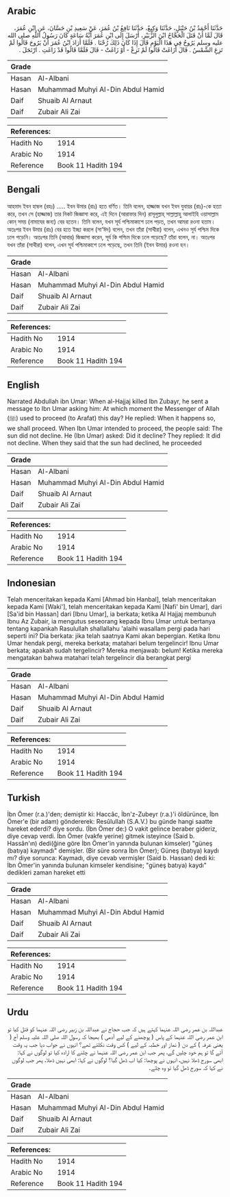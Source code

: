 ## Arabic

<div dir="rtl" lang="ar" style={{fontSize:'larger',backgroundColor:'#f8f9fa',padding:20}}>حَدَّثَنَا أَحْمَدُ بْنُ حَنْبَلٍ، حَدَّثَنَا وَكِيعٌ، حَدَّثَنَا نَافِعُ بْنُ عُمَرَ، عَنْ سَعِيدِ بْنِ حَسَّانَ، عَنِ ابْنِ عُمَرَ، قَالَ لَمَّا أَنْ قَتَلَ الْحَجَّاجُ ابْنَ الزُّبَيْرِ، أَرْسَلَ إِلَى ابْنِ عُمَرَ أَيَّةُ سَاعَةٍ كَانَ رَسُولُ اللَّهِ صلى الله عليه وسلم يَرُوحُ فِي هَذَا الْيَوْمِ قَالَ إِذَا كَانَ ذَلِكَ رُحْنَا ‏.‏ فَلَمَّا أَرَادَ ابْنُ عُمَرَ أَنْ يَرُوحَ قَالُوا لَمْ تَزِغِ الشَّمْسُ ‏.‏ قَالَ أَزَاغَتْ قَالُوا لَمْ تَزِغْ - أَوْ زَاغَتْ - قَالَ فَلَمَّا قَالُوا قَدْ زَاغَتِ ‏.‏ ارْتَحَلَ ‏.‏</div><div style={{backgroundColor:'#f8f9fa',padding:20, marginBottom: 10}}><table>
      <thead>
        <tr>
          <th>Grade</th>
          <th></th>
        </tr>
      </thead>
      <tbody>
<tr><td>Hasan</td><td>Al-Albani</td></tr><tr><td>Hasan</td><td>Muhammad Muhyi Al-Din Abdul Hamid</td></tr><tr><td>Daif</td><td>Shuaib Al Arnaut</td></tr><tr><td>Daif</td><td>Zubair Ali Zai</td></tr></tbody></table><table>
        <thead>
          <tr>
            <th>References:</th>
            <th></th>
          </tr>
        </thead>
        <tbody><tr><td>Hadith No</td><td>1914</td></tr><tr><td>Arabic No</td><td>1914</td></tr><tr><td>Reference</td><td>Book 11 Hadith 194</td></tr></tbody></table></div>

## Bengali

<div dir="ltr" lang="bn" style={{fontSize:'larger',backgroundColor:'#f8f9fa',padding:20}}>আহমাদ ইবন হাম্বল (রহঃ) ..... ইবন উমার (রাঃ) হতে বর্ণিত। তিনি বলেন, হাজ্জাজ যখন ইবন যুবায়র (রাঃ)-কে হত্যা করে, তখন সে (হাজ্জাজ) তার নিকট জিজ্ঞাসা করে, এই দিনে (আরাফার দিন) রাসূলুল্লাহ্ সাল্লাল্লাহু আলাইহি ওয়াসাল্লাম কোন্ সময় (নামাযের জন্য) বের হতেন। তিনি বলেন, যখন সূর্য পশ্চিমাকাশে ঢলে পড়ত, তখন আমরা রওনা হতাম। অতঃপর ইবন উমার (রাঃ) বের হতে ইচ্ছা করলে (সা‘ঈদ) বলেন, তখন তাঁরা (সাথীরা) বলেন, এখনও সূর্য পশ্চিম দিকে ঢলে পড়েনি। অতঃপর তিনি (আবার) জিজ্ঞাসা করেন, সূর্য কি পশ্চিম দিকে ঢলে পড়েছে? তাঁরা বলেন, না। অতঃপর যখন তাঁরা (সাথীরা) বলেন, এখন সূর্য পশ্চিমাকাশে ঢলে পড়েছে, তখন তিনি (ইবন উমার) রওনা হন।</div><div style={{backgroundColor:'#f8f9fa',padding:20, marginBottom: 10}}><table>
      <thead>
        <tr>
          <th>Grade</th>
          <th></th>
        </tr>
      </thead>
      <tbody>
<tr><td>Hasan</td><td>Al-Albani</td></tr><tr><td>Hasan</td><td>Muhammad Muhyi Al-Din Abdul Hamid</td></tr><tr><td>Daif</td><td>Shuaib Al Arnaut</td></tr><tr><td>Daif</td><td>Zubair Ali Zai</td></tr></tbody></table><table>
        <thead>
          <tr>
            <th>References:</th>
            <th></th>
          </tr>
        </thead>
        <tbody><tr><td>Hadith No</td><td>1914</td></tr><tr><td>Arabic No</td><td>1914</td></tr><tr><td>Reference</td><td>Book 11 Hadith 194</td></tr></tbody></table></div>

## English

<div dir="ltr" lang="en" style={{fontSize:'larger',backgroundColor:'#f8f9fa',padding:20}}>Narrated Abdullah ibn Umar: When al-Hajjaj killed Ibn Zubayr, he sent a message to Ibn Umar asking him: At which moment the Messenger of Allah (ﷺ) used to proceed (to Arafat) this day? He replied: When it happens so, we shall proceed. When Ibn Umar intended to proceed, the people said: The sun did not decline. He (Ibn Umar) asked: Did it decline? They replied: It did not decline. When they said that the sun had declined, he proceeded</div><div style={{backgroundColor:'#f8f9fa',padding:20, marginBottom: 10}}><table>
      <thead>
        <tr>
          <th>Grade</th>
          <th></th>
        </tr>
      </thead>
      <tbody>
<tr><td>Hasan</td><td>Al-Albani</td></tr><tr><td>Hasan</td><td>Muhammad Muhyi Al-Din Abdul Hamid</td></tr><tr><td>Daif</td><td>Shuaib Al Arnaut</td></tr><tr><td>Daif</td><td>Zubair Ali Zai</td></tr></tbody></table><table>
        <thead>
          <tr>
            <th>References:</th>
            <th></th>
          </tr>
        </thead>
        <tbody><tr><td>Hadith No</td><td>1914</td></tr><tr><td>Arabic No</td><td>1914</td></tr><tr><td>Reference</td><td>Book 11 Hadith 194</td></tr></tbody></table></div>

## Indonesian

<div dir="ltr" lang="id" style={{fontSize:'larger',backgroundColor:'#f8f9fa',padding:20}}>Telah menceritakan kepada Kami [Ahmad bin Hanbal], telah menceritakan kepada Kami [Waki'], telah menceritakan kepada Kami [Nafi' bin Umar], dari [Sa'id bin Hassan] dari [Ibnu Umar], ia berkata; ketika Al Hajjaj membunuh Ibnu Az Zubair, ia mengutus seseorang kepada Ibnu Umar untuk bertanya tentang kapankah Rasulullah shallallahu 'alaihi wasallam pergi pada hari seperti ini? Dia berkata: jika telah saatnya Kami akan bepergian. Ketika Ibnu Umar hendak pergi, mereka berkata; matahari belum tergelincir! Ibnu Umar berkata; apakah sudah tergelincir? Mereka menjawab: belum! Ketika mereka mengatakan bahwa matahari telah tergelincir dia berangkat pergi</div><div style={{backgroundColor:'#f8f9fa',padding:20, marginBottom: 10}}><table>
      <thead>
        <tr>
          <th>Grade</th>
          <th></th>
        </tr>
      </thead>
      <tbody>
<tr><td>Hasan</td><td>Al-Albani</td></tr><tr><td>Hasan</td><td>Muhammad Muhyi Al-Din Abdul Hamid</td></tr><tr><td>Daif</td><td>Shuaib Al Arnaut</td></tr><tr><td>Daif</td><td>Zubair Ali Zai</td></tr></tbody></table><table>
        <thead>
          <tr>
            <th>References:</th>
            <th></th>
          </tr>
        </thead>
        <tbody><tr><td>Hadith No</td><td>1914</td></tr><tr><td>Arabic No</td><td>1914</td></tr><tr><td>Reference</td><td>Book 11 Hadith 194</td></tr></tbody></table></div>

## Turkish

<div dir="ltr" lang="tr" style={{fontSize:'larger',backgroundColor:'#f8f9fa',padding:20}}>İbn Ömer (r.a.)'den; demiştir ki: Haccâc, İbn'z-Zubeyr (r.a.)'i öldürünce, İbn Ömer'e (bir adam) göndererek: Resûlullah (S.A.V.) bu günde hangi saatte hareket ederdi? diye sordu. (İbn Ömer de:) O vakit gelince beraber gideriz, diye cevap verdi. İbn Ömer (vakfe yerine) gitmek isteyince (Said b. Hassân'ın) dedi(ğine göre İbn Ömer'in yanında bulunan kimseler) "güneş (batıya) kaymadı" demişler. (Bir süre sonra İbn Ömer); Güneş (batıya) kaydı mı? diye sorunca: Kaymadı, diye cevab vermişler (Said b. Hassan) dedi ki: İbn Ömer'in yanında bulunan kimseler kendisine; "güneş batıya) kaydı" dedikleri zaman hareket etti</div><div style={{backgroundColor:'#f8f9fa',padding:20, marginBottom: 10}}><table>
      <thead>
        <tr>
          <th>Grade</th>
          <th></th>
        </tr>
      </thead>
      <tbody>
<tr><td>Hasan</td><td>Al-Albani</td></tr><tr><td>Hasan</td><td>Muhammad Muhyi Al-Din Abdul Hamid</td></tr><tr><td>Daif</td><td>Shuaib Al Arnaut</td></tr><tr><td>Daif</td><td>Zubair Ali Zai</td></tr></tbody></table><table>
        <thead>
          <tr>
            <th>References:</th>
            <th></th>
          </tr>
        </thead>
        <tbody><tr><td>Hadith No</td><td>1914</td></tr><tr><td>Arabic No</td><td>1914</td></tr><tr><td>Reference</td><td>Book 11 Hadith 194</td></tr></tbody></table></div>

## Urdu

<div dir="rtl" lang="ur" style={{fontSize:'larger',backgroundColor:'#f8f9fa',padding:20}}>عبداللہ بن عمر رضی اللہ عنہما کہتے ہیں کہ جب حجاج نے عبداللہ بن زبیر رضی اللہ عنہما کو قتل کیا تو ابن عمر رضی اللہ عنہما کے پاس ( پوچھنے کے لیے آدمی ) بھیجا کہ رسول اللہ صلی اللہ علیہ وسلم آج ( یعنی عرفہ ) کے دن ( نماز اور خطبہ کے لیے ) کس وقت نکلتے تھے؟ انہوں نے جواب دیا جب یہ وقت آئے گا تو ہم خود چلیں گے، پھر جب ابن عمر رضی اللہ عنہما نے چلنے کا ارادہ کیا تو لوگوں نے کہا: ابھی سورج ڈھلا نہیں، انہوں نے پوچھا: کیا اب ڈھل گیا؟ لوگوں نے کہا: ابھی نہیں ڈھلا، پھر جب لوگوں نے کہا کہ سورج ڈھل گیا تو وہ چلے۔</div><div style={{backgroundColor:'#f8f9fa',padding:20, marginBottom: 10}}><table>
      <thead>
        <tr>
          <th>Grade</th>
          <th></th>
        </tr>
      </thead>
      <tbody>
<tr><td>Hasan</td><td>Al-Albani</td></tr><tr><td>Hasan</td><td>Muhammad Muhyi Al-Din Abdul Hamid</td></tr><tr><td>Daif</td><td>Shuaib Al Arnaut</td></tr><tr><td>Daif</td><td>Zubair Ali Zai</td></tr></tbody></table><table>
        <thead>
          <tr>
            <th>References:</th>
            <th></th>
          </tr>
        </thead>
        <tbody><tr><td>Hadith No</td><td>1914</td></tr><tr><td>Arabic No</td><td>1914</td></tr><tr><td>Reference</td><td>Book 11 Hadith 194</td></tr></tbody></table></div>